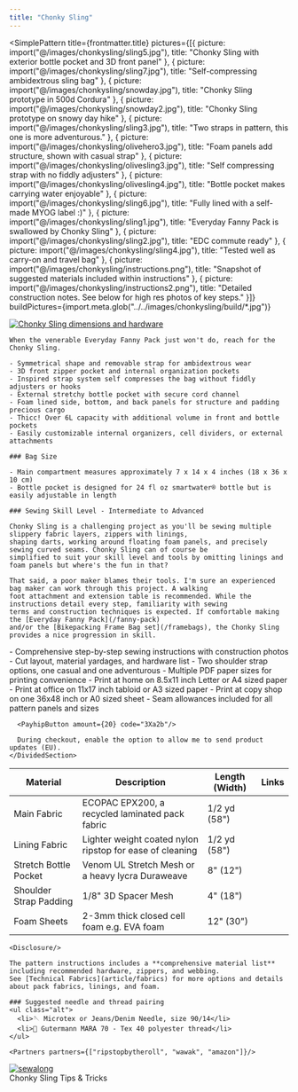 ```yaml
---
title: "Chonky Sling"
---
```



<SimplePattern
  title={frontmatter.title}
  pictures={[{
    picture: import("@/images/chonkysling/sling5.jpg"),
    title: "Chonky Sling with exterior bottle pocket and 3D front panel"
  }, {
    picture: import("@/images/chonkysling/sling7.jpg"),
    title: "Self-compressing ambidextrous sling bag"
  }, {
    picture: import("@/images/chonkysling/snowday.jpg"),
    title: "Chonky Sling prototype in 500d Cordura"
  }, {
    picture: import("@/images/chonkysling/snowday2.jpg"),
    title: "Chonky Sling prototype on snowy day hike"
  }, {
    picture: import("@/images/chonkysling/sling3.jpg"),
    title: "Two straps in pattern, this one is more adventurous."
  }, {
    picture: import("@/images/chonkysling/olivehero3.jpg"),
    title: "Foam panels add structure, shown with casual strap"
  }, {
    picture: import("@/images/chonkysling/olivesling3.jpg"),
    title: "Self compressing strap with no fiddly adjusters"
  }, {
    picture: import("@/images/chonkysling/olivesling4.jpg"),
    title: "Bottle pocket makes carrying water enjoyable"
  }, {
    picture: import("@/images/chonkysling/sling6.jpg"),
    title: "Fully lined with a self-made MYOG label :)"
  }, {
    picture: import("@/images/chonkysling/sling1.jpg"),
    title: "Everyday Fanny Pack is swallowed by Chonky Sling"
  }, {
    picture: import("@/images/chonkysling/sling2.jpg"),
    title: "EDC commute ready"
  }, {
    picture: import("@/images/chonkysling/sling4.jpg"),
    title: "Tested well as carry-on and travel bag"
  }, {
    picture: import("@/images/chonkysling/instructions.png"),
    title: "Snapshot of suggested materials included within instructions"
  }, {
    picture: import("@/images/chonkysling/instructions2.png"),
    title: "Detailed construction notes. See below for high res photos of key steps."
  }]}
  buildPictures={import.meta.glob("../../images/chonkysling/build/*.jpg")}
>
  <article class="youtube" slot="gallery">
    <a
      href="https://www.youtube.com/embed/jeW5VaxLBLs"
      class="image"
      data-poptrox="iframe,436x775"
    >
      <Image
        alt="Chonky Sling dimensions and hardware"
        src={import("@/images/chonkysling/launchgraphic.jpg")}
        format="webp"
        height={400}
        aspectRatio="1:1"
        fit="cover"
      />
      <div class="play-button"/>
    </a>
  </article>

  <DividedSection header="Design Features">

    When the venerable Everyday Fanny Pack just won't do, reach for the Chonky Sling.

    - Symmetrical shape and removable strap for ambidextrous wear
    - 3D front zipper pocket and internal organization pockets
    - Inspired strap system self compresses the bag without fiddly adjusters or hooks
    - External stretchy bottle pocket with secure cord channel
    - Foam lined side, bottom, and back panels for structure and padding precious cargo
    - Thicc! Over 6L capacity with additional volume in front and bottle pockets
    - Easily customizable internal organizers, cell dividers, or external attachments

    ### Bag Size

    - Main compartment measures approximately 7 x 14 x 4 inches (18 x 36 x 10 cm)
    - Bottle pocket is designed for 24 fl oz smartwater® bottle but is easily adjustable in length

    ### Sewing Skill Level - Intermediate to Advanced

    Chonky Sling is a challenging project as you'll be sewing multiple slippery fabric layers, zippers with linings,
    shaping darts, working around floating foam panels, and precisely sewing curved seams. Chonky Sling can of course be
    simplified to suit your skill level and tools by omitting linings and foam panels but where's the fun in that?

    That said, a poor maker blames their tools. I'm sure an experienced bag maker can work through this project. A walking
    foot attachment and extension table is recommended. While the instructions detail every step, familiarity with sewing
    terms and construction techniques is expected. If comfortable making the [Everyday Fanny Pack](/fanny-pack)
    and/or the [Bikepacking Frame Bag set](/framebags), the Chonky Sling provides a nice progression in skill.

  </DividedSection>

  <Card>
    <DividedSection header="Digital Sewing Pattern" >
      - Comprehensive step-by-step sewing instructions with construction photos
      - Cut layout, material yardages, and hardware list
      - Two shoulder strap options, one casual and one adventurous
      - Multiple PDF paper sizes for printing convenience
      - Print at home on 8.5x11 inch Letter or A4 sized paper
      - Print at office on 11x17 inch tabloid or A3 sized paper
      - Print at copy shop on one 36x48 inch or A0 sized sheet
      - Seam allowances included for all pattern panels and sizes

      <PayhipButton amount={20} code="3Xa2b"/>

      During checkout, enable the option to allow me to send product updates (EU).
    </DividedSection>
  </Card>

  <DividedSection header="Fabrics" class="prose-td:align-middle">

  | Material               | Description                                              | Length (Width) | Links                                                                                                                |
  |------------------------|----------------------------------------------------------|----------------|----------------------------------------------------------------------------------------------------------------------|
  | Main Fabric            | ECOPAC EPX200, a recycled laminated pack fabric          | 1/2 yd (58")   | <SmallPartnerLogo partner="ripstopbytheroll" link="https://ripstopbytheroll.com/pages/ecopak?rfsn=4608557.2d546b9"/> |
  | Lining Fabric          | Lighter weight coated nylon ripstop for ease of cleaning | 1/2 yd (58")   | <SmallPartnerLogo partner="ripstopbytheroll" product="1-1-oz-silnylon"/>                                             |
  | Stretch Bottle Pocket  | Venom UL Stretch Mesh or a heavy lycra Duraweave         | 8" (12")       | <SmallPartnerLogo partner="ripstopbytheroll" product="3d-spacer-mesh-1-8"/>                                          |
  | Shoulder Strap Padding | 1/8" 3D Spacer Mesh                                      | 4" (18")       | <SmallPartnerLogo partner="ripstopbytheroll" product="venom-ul-stretch-mesh"/>                                       |
  | Foam Sheets            | 2-3mm thick closed cell foam e.g. EVA foam               | 12" (30")      | <SmallPartnerLogo partner="amazon" product="3VmqXgQ"/>                                                               |

    <Disclosure/>

    The pattern instructions includes a **comprehensive material list** including recommended hardware, zippers, and webbing.
    See [Technical Fabrics](article/fabrics) for more options and details about pack fabrics, linings, and foam.

    ### Suggested needle and thread pairing
    <ul class="alt">
      <li>🪡 Microtex or Jeans/Denim Needle, size 90/14</li>
      <li>🧵 Gutermann MARA 70 - Tex 40 polyester thread</li>
    </ul>

    <Partners partners={["ripstopbytheroll", "wawak", "amazon"]}/>

  </DividedSection>

  <article class="youtube">
    <a href="https://youtu.be/4EJunaaXNJs" target="_blank" rel="noopener">
      <Image
        alt="sewalong"
        src={import("@/images/chonkysling/yt-thumb.jpg")}
        format="webp"
        height={300}
      />
      <div class="play-button"></div>
    </a>
    <div class="caption">Chonky Sling Tips &amp; Tricks</div>
  </article>
</SimplePattern>
